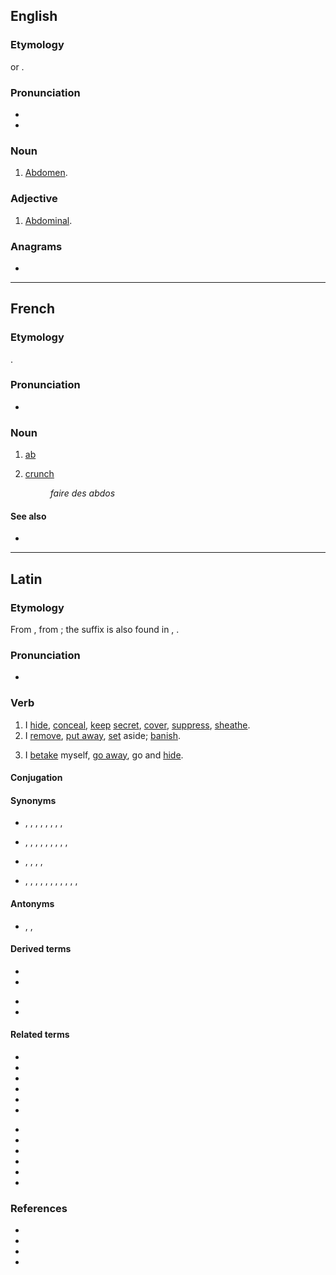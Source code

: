 {{also|Abdo}}
==English==

===Etymology===
{{clipping|en|abdomen}} or {{m|en|abdominal}}.

===Pronunciation===
* {{IPA|en|/ˈæbdəʊ/}}
* {{audio|en|LL-Q1860 (eng)-Vealhurl-abdo.wav|Audio (Southern England)}}

===Noun===
{{en-noun|-}}

# {{lb|en|medicine|colloquial}} [[abdomen|Abdomen]].
#: {{ux|en|CT chest '''abdo''' pelvis}}

===Adjective===
{{en-adj|-}}

# {{lb|en|medicine|colloquial}} [[abdominal|Abdominal]].
#: {{ux|en|'''abdo''' pain}}

===Anagrams===
* {{anagrams|en|a=abdo|Boda|Obad.|boa'd|boad|doab}}

----

==French==

===Etymology===
{{clipping|fr|abdominal}}.

===Pronunciation===
* {{fr-IPA}}

===Noun===
{{fr-noun|m}}

# {{lb|fr|informal|rare|_|in the singular}} [[ab]] {{gloss|abdominal muscle}}
# {{lb|fr|informal}} [[crunch]] {{gloss|abdominal exercise}}
#: ''faire des abdos''

====See also====
* {{l|fr|pec}}

----

==Latin==

===Etymology===
{{root|la|ine-pro|*dʰeh₁-}}
From {{affix|la|ab-|*dō|t2=put}}, from {{der|la|ine-pro|*dʰeh₁-|t=to put, place, set}}; the suffix is also found in {{m|la|crēdō}}, {{m|la|cedō}}.

===Pronunciation===
* {{la-IPA|abdō}}

===Verb===
{{la-verb|3|abdō|abdid|abdit}}

# I [[hide]], [[conceal]], [[keep]] [[secret]], [[cover]], [[suppress]], [[sheathe]].
# I [[remove]], [[put away]], [[set]] aside; [[banish]].
# {{lb|la|often with se}} I [[betake]] myself, [[go away]], go and [[hide]].

====Conjugation====
{{la-conj|3|abdō|abdid|abdit}}

====Synonyms====
* {{sense|banish}} {{l|la|ablēgō}}, {{l|la|dēpellō}}, {{l|la|eximō}}, {{l|la|expellō}}, {{l|la|exterminō}}, {{l|la|pellō}}, {{l|la|prōiciō}}, {{l|la|relēgō}}, {{l|la|submoveō}}
* {{sense|conceal, hide}} {{l|la|abscondō}}, {{l|la|cēlō}}, {{l|la|contegō}}, {{l|la|dēfodiō}}, {{l|la|dissimulō}}, {{l|la|occultō}}, {{l|la|operiō}}, {{l|la|recondō}}, {{l|la|tegō}}, {{l|la|vēlō}}
* {{sense|go away}} {{l|la|abambulō}}, {{l|la|abeō}}, {{l|la|abscēdō}}, {{l|la|dēcēdō}}, {{l|la|discēdō}}
* {{sense|remove}} {{l|la|abdūcō}}, {{l|la|āmandō}}, {{l|la|āmōlior}}, {{l|la|āmoveō}}, {{l|la|aspellō}}, {{l|la|auferō}}, {{l|la|dēmoveō}}, {{l|la|dētrahō}}, {{l|la|eximō}}, {{l|la|relēgō}}, {{l|la|removeō}}, {{l|la|submoveō}}

====Antonyms====
* {{sense|go away}} {{l|la|accēdō}}, {{l|la|adeō}}, {{l|la|adventō}}

====Derived terms====
{{der-top}}
* {{l|la|abditē}}
* {{l|la|abditīvus}}
{{der-mid}}
* {{l|la|abditum}}
* {{l|la|abditus}}
{{der-bottom}}

====Related terms====
{{top2}}
* {{l|la|addō}}
* {{l|la|condō}}
* {{l|la|dēdō}}
* {{l|la|dīdō}}
* {{l|la|dō}}
* {{l|la|ēdō}}
{{mid2}}
* {{l|la|indō}}
* {{l|la|perdō}}
* {{l|la|prōdō}}
* {{l|la|reddō}}
* {{l|la|subdō}}
* {{l|la|trādō}}
{{bottom}}

===References===
* {{R:L&S}}
* {{R:Elementary Lewis}}
* {{R:Gaffiot}}
* {{R:M&A}}